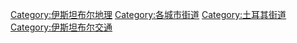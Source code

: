 [[Category:伊斯坦布尔地理|Category:伊斯坦布尔地理]]
[[Category:各城市街道|Category:各城市街道]]
[[Category:土耳其街道|Category:土耳其街道]]
[[Category:伊斯坦布尔交通|Category:伊斯坦布尔交通]]